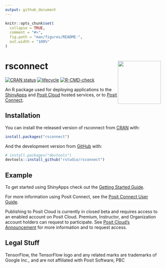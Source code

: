 ```yaml
---
output: github_document
---
```


<!-- README.md is generated from README.Rmd. Please edit that file -->

```r
knitr::opts_chunk$set(
  collapse = TRUE,
  comment = "#>",
  fig.path = "man/figures/README-",
  out.width = "100%"
)
```

# rsconnect <a href='https://rstudio.github.io/rstudioapi/'><img src='man/figures/logo.png' align="right" height="139" /></a>


<!-- badges: start -->
[![CRAN status](https://www.r-pkg.org/badges/version/rsconnect)](https://cran.r-project.org/package=rsconnect)
[![lifecycle](https://img.shields.io/badge/lifecycle-stable-brightgreen.svg)](https://lifecycle.r-lib.org/articles/stages.html#stable)
[![R-CMD-check](https://github.com/rstudio/rsconnect/workflows/R-CMD-check/badge.svg)](https://github.com/rstudio/rsconnect/actions)
<!-- badges: end -->

An R package used for deploying applications to the [ShinyApps](https://www.shinyapps.io/)
and [Posit Cloud](https://www.posit.cloud/) hosted services, or to [Posit Connect](https://www.posit.co/products/enterprise/connect/).

## Installation

You can install the released version of rsconnect from [CRAN](https://CRAN.R-project.org) with:

``` r
install.packages("rsconnect")
```

And the development version from [GitHub](https://github.com/) with:

``` r
# install.packages("devtools")
devtools::install_github("rstudio/rsconnect")
```

## Example

To get started using ShinyApps check out the [Getting Started Guide](https://shiny.rstudio.com/articles/shinyapps.html).

For more information using Posit Connect, see the [Posit Connect User Guide](https://docs.rstudio.com/connect/user/index.html).

Publishing to Posit Cloud is currently in closed beta and requires access to an
enabled account on Posit Cloud. Premium, Instructor, and Organization account
holders can request to participate. See [Posit Cloud's Announcement](https://posit.cloud/learn/whats-new#publishing)
for more information and to request access.


## Legal Stuff

TensorFlow, the TensorFlow logo and any related marks are trademarks of Google Inc., and are not affiliated with Posit Software, PBC
